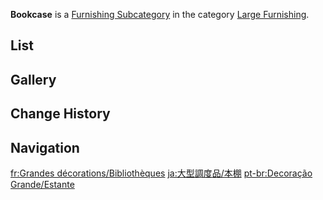 {{Terminology Infobox
|title        = Bookcase
|image        = Icon Housing Large Furnishing Bookcase.png
|type         = Item Groups
|type2        = Furnishing Subcategories
|type3        = Interior Furnishings
|type4        = Large Furnishing
}}
'''Bookcase''' is a [[Furnishing Subcategory]] in the category [[Large Furnishing]].

==List==
{{Furnishings by Category Table|Large Furnishing Bookcase|nocategory=1|version=1}}

==Gallery==
{{Furnishings by Category Gallery|Large Furnishing Bookcase}}

==Change History==
{{Change History|1.5}}

==Navigation==
{{Furnishing Navbox|interior}}

[[Category:Large Furnishing Bookcase| ]]

[[fr:Grandes décorations/Bibliothèques]]
[[ja:大型調度品/本棚]]
[[pt-br:Decoração Grande/Estante]]